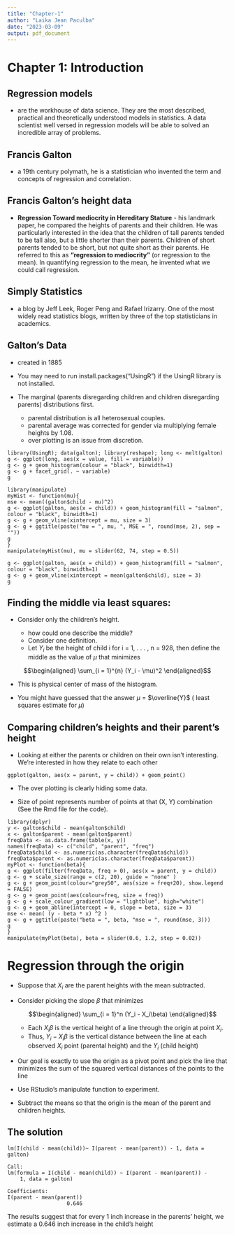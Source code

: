 ---
title: "Chapter-1"
author: "Laika Jean Paculba"
date: "2023-03-09"
output: pdf_document
---

# Chapter 1: Introduction

## Regression models 
- are the workhouse of data science. They are the most described, practical and theoretically understood models in statistics. A data scientist well versed in regression models will be able to solved an incredible array of problems.

## Francis Galton
- a 19th century polymath, he is a statistician who invented the term and concepts of regression and correlation.

## Francis Galton's height data 
- __Regression Toward mediocrity in Hereditary Stature__ - his landmark paper, he compared the heights of parents and their children. He was particularly interested in the idea that the children of tall parents tended to be tall also, but a little shorter than their parents. Children of short parents tended to be short, but not quite short as their parents. He referred to this as __"regression to mediocrity"__ (or regression to the mean). In quantifying regression to the mean, he invented what we could call regression.

## Simply Statistics 
- a blog by Jeff Leek, Roger Peng and Rafael Irizarry. One of the most widely read statistics blogs, written by three of the top statisticians in academics.

## Galton's Data
- created in 1885

- You may need to run install.packages("UsingR") if the UsingR library is not installed.

- The marginal (parents disregarding children and children disregarding parents) distributions first.
  - parental distribution is all heterosexual couples.
  - parental average was corrected for gender via multiplying female heights by 1.08.
  - over plotting is an issue from discretion.

```
library(UsingR); data(galton); library(reshape); long <- melt(galton)
g <- ggplot(long, aes(x = value, fill = variable))
g <- g + geom_histogram(colour = "black", binwidth=1)
g <- g + facet_grid(. ~ variable)
g
```



```
library(manipulate)
myHist <- function(mu){
mse <- mean((galton$child - mu)^2)
g <- ggplot(galton, aes(x = child)) + geom_histogram(fill = "salmon", colour = "black", binwidth=1)
g <- g + geom_vline(xintercept = mu, size = 3)
g <- g + ggtitle(paste("mu = ", mu, ", MSE = ", round(mse, 2), sep = ""))
g
}
manipulate(myHist(mu), mu = slider(62, 74, step = 0.5))
```

```
g <- ggplot(galton, aes(x = child)) + geom_histogram(fill = "salmon", colour = "black", binwidth=1)
g <- g + geom_vline(xintercept = mean(galton$child), size = 3)
g
```

## Finding the middle via least squares:

- Consider only the children's height.

  + how could one describe the middle?
  + Consider one definition.
  + Let $Y_i$ be the height of child i for i = 1, . . . , n = 928, then define the middle as the value of $\mu$ that minimizes

$$\begin{aligned} \sum_{i = 1}^{n} (Y_i - \mu)^2 \end{aligned}$$

- This is physical center of mass of the histogram.

- You might have guessed that the answer $\mu$ = $\overline{Y}$ ( least squares estimate for $\mu$)


## Comparing children’s heights and their parent’s height

- Looking at either the parents or children on their own isn’t interesting. We’re interested in how they relate to each other

```
ggplot(galton, aes(x = parent, y = child)) + geom_point()
```

- The over plotting is clearly hiding some data.

- Size of point represents number of points at that (X, Y) combination (See the Rmd file for the code).

````
library(dplyr)
y <- galton$child - mean(galton$child)
x <- galton$parent - mean(galton$parent)
freqData <- as.data.frame(table(x, y))
names(freqData) <- c("child", "parent", "freq")
freqData$child <- as.numeric(as.character(freqData$child))
freqData$parent <- as.numeric(as.character(freqData$parent))
myPlot <- function(beta){
g <- ggplot(filter(freqData, freq > 0), aes(x = parent, y = child))
g <- g + scale_size(range = c(2, 20), guide = "none" )
g <- g + geom_point(colour="grey50", aes(size = freq+20), show.legend = FALSE)
g <- g + geom_point(aes(colour=freq, size = freq))
g <- g + scale_colour_gradient(low = "lightblue", high="white")
g <- g + geom_abline(intercept = 0, slope = beta, size = 3)
mse <- mean( (y - beta * x) ^2 )
g <- g + ggtitle(paste("beta = ", beta, "mse = ", round(mse, 3)))
g
}
manipulate(myPlot(beta), beta = slider(0.6, 1.2, step = 0.02))
````

# Regression through the origin


- Suppose that $X_i$ are the parent heights with the mean subtracted.

- Consider picking the slope $\beta$ that minimizes

   $$\begin{aligned} \sum_{i = 1}^n (Y_i - X_i\beta) \end{aligned}$$
    
  + Each $X_i\beta$ is the vertical height of a line through the origin at point $X_i$.
  + Thus, $Y_i - X_i\beta$ is the vertical distance between the line at each observed $X_i$ point (parental height) and the $Y_i$ (child height)
  
- Our goal is exactly to use the origin as a pivot point and pick the line that minimizes the sum of the squared vertical distances of the points to the line

- Use RStudio’s manipulate function to experiment.

- Subtract the means so that the origin is the mean of the parent and children heights.


## The solution
```
lm(I(child - mean(child))~ I(parent - mean(parent)) - 1, data = galton)
```

```
Call:
lm(formula = I(child - mean(child)) ~ I(parent - mean(parent)) - 
    1, data = galton)

Coefficients:
I(parent - mean(parent))  
                   0.646
```
The results suggest that for every 1 inch increase in the parents’ height, we estimate a 0.646 inch increase in the child’s height

